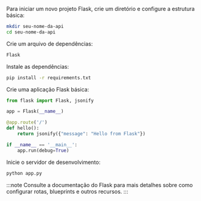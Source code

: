 Para iniciar um novo projeto Flask, crie um diretório e configure a estrutura básica:

```bash
mkdir seu-nome-da-api
cd seu-nome-da-api
```

Crie um arquivo de dependências:

```txt title="requirements.txt"
Flask
```

Instale as dependências:

```bash
pip install -r requirements.txt
```

Crie uma aplicação Flask básica:

```py title="app.py"
from flask import Flask, jsonify

app = Flask(__name__)

@app.route('/')
def hello():
    return jsonify({"message": "Hello from Flask"})

if __name__ == '__main__':
    app.run(debug=True)
```

Inicie o servidor de desenvolvimento:

```bash
python app.py
```

:::note
Consulte a documentação do Flask para mais detalhes sobre como configurar rotas, blueprints e outros recursos.
:::
